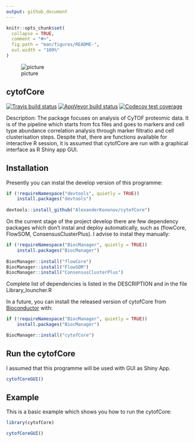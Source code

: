 ```yaml
---
output: github_document
---
```


<!-- README.md is generated from README.Rmd. Please edit that file -->

```r
knitr::opts_chunk$set(
  collapse = TRUE,
  comment = "#>",
  fig.path = "man/figures/README-",
  out.width = "100%"
)
```

![picture](img/interaction_logo1.jpg)

## cytofCore

<!-- badges: start -->
[![Travis build status](https://travis-ci.com/AlexanderKononov/cytofCore.svg?branch=master)](https://travis-ci.com/AlexanderKononov/cytofCore)
[![AppVeyor build status](https://ci.appveyor.com/api/projects/status/github/AlexanderKononov/cytofCore?branch=master&svg=true)](https://ci.appveyor.com/project/AlexanderKononov/cytofCore)
[![Codecov test coverage](https://codecov.io/gh/AlexanderKononov/cytofCore/branch/master/graph/badge.svg)](https://codecov.io/gh/AlexanderKononov/cytofCore?branch=master)
<!-- badges: end -->

Description: The package focuses on analysis of CyTOF proteomic data. It is of the pipeline which starts from fcs files and goes to markers and cell type abundance correlation analysis through marker filtratio and cell clusterisation steps. Despite that, there are functions available for interactive R session, it is assumed that cytofCore are run with a graphical interface as R Shiny app GUI.

## Installation

Presently you can instal the develop version of this programme:

``` r
if (!requireNamespace("devtools", quietly = TRUE))
    install.packages("devtools")
    
devtools::install_github("AlexanderKononov/cytofCore")
```
On the current stage of the project develop there are few dependency packages which don't instal and deploy automatically,
such as (flowCore, FlowSOM, ConsensusClusterPlus). I advise to instal they manually:

``` r
if (!requireNamespace("BiocManager", quietly = TRUE))
    install.packages("BiocManager")
    
BiocManager::install("flowCore")
BiocManager::install("FlowSOM")
BiocManager::install("ConsensusClusterPlus")
```
Complete list of dependencies is listed in the DESCRIPTION and in the file Library_louncher.R

In a future, you can install the released version of cytofCore from [Bioconductor](https://www.bioconductor.org) with:

``` r
if (!requireNamespace("BiocManager", quietly = TRUE))
    install.packages("BiocManager")

BiocManager::install("cytofCore")
```
## Run the cytofCore

I assumed that this programme will be used with GUI as Shiny App.

``` r
cytofCoreGUI()
```

## Example

This is a basic example which shows you how to run the cytofCore:

```r
library(cytofCore)
```
``` r
cytofCoreGUI()
```
